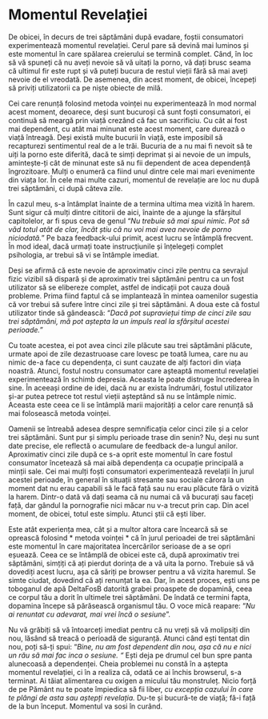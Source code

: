 # Momentul Revelației

De obicei, în decurs de trei săptămâni după evadare, foștii consumatori experimentează momentul revelației. Cerul pare să devină mai luminos și este momentul în care spălarea creierului se termină complet. Când, în loc să vă spuneți că nu aveți nevoie să vă uitați la porno, vă dați brusc seama că ultimul fir este rupt și vă puteți bucura de restul vieții fără să mai aveți nevoie de el vreodată. De asemenea, din acest moment, de obicei, începeți să priviți utilizatorii ca pe niște obiecte de milă.

Cei care renunță folosind metoda voinței nu experimentează în mod normal acest moment, deoarece, deși sunt bucuroși că sunt foști consumatori, ei continuă să meargă prin viață crezând că fac un sacrificiu. Cu cât ai fost mai dependent, cu atât mai minunat este acest moment, care durează o viață întreagă. Deși există multe bucurii în viață, este imposibil să recapturezi sentimentul real de a le trăi. Bucuria de a nu mai fi nevoit să te uiți la porno este diferită, dacă te simți deprimat și ai nevoie de un impuls, amintește-ți cât de minunat este să nu fii dependent de acea dependență îngrozitoare. Mulți o enumeră ca fiind unul dintre cele mai mari evenimente din viața lor. În cele mai multe cazuri, momentul de revelație are loc nu după trei săptămâni, ci după câteva zile. 

În cazul meu, s-a întâmplat înainte de a termina ultima mea vizită în harem. Sunt sigur că mulți dintre cititorii de aici, înainte de a ajunge la sfârșitul capitolelor, ar fi spus ceva de genul "*Nu trebuie să mai spui nimic. Pot să văd totul atât de clar, încât știu că nu voi mai avea nevoie de porno niciodată.*" Pe baza feedback-ului primit, acest lucru se întâmplă frecvent. În mod ideal, dacă urmați toate instrucțiunile și înțelegeți complet psihologia, ar trebui să vi se întâmple imediat.

Deși se afirmă că este nevoie de aproximativ cinci zile pentru ca sevrajul fizic vizibil să dispară și de aproximativ trei săptămâni pentru ca un fost utilizator să se elibereze complet, astfel de indicații pot cauza două probleme. Prima fiind faptul că se implantează în mintea oamenilor sugestia că vor trebui să sufere între cinci zile și trei săptămâni. A doua este că fostul utilizator tinde să gândească: "*Dacă pot supraviețui timp de cinci zile sau trei săptămâni, mă pot aștepta la un impuls real la sfârșitul acestei perioade.*"

Cu toate acestea, ei pot avea cinci zile plăcute sau trei săptămâni plăcute, urmate apoi de zile dezastruoase care lovesc pe toată lumea, care nu au nimic de-a face cu dependența, ci sunt cauzate de alți factori din viața noastră. Atunci, fostul nostru consumator care așteaptă momentul revelației experimentează în schimb depresia. Aceasta le poate distruge încrederea în sine. În aceeași ordine de idei, dacă nu ar exista îndrumări, fostul utilizator și-ar putea petrece tot restul vieții așteptând să nu se întâmple nimic. Aceasta este ceea ce li se întâmplă marii majorități a celor care renunță să mai folosească metoda voinței. 

Oamenii se întreabă adesea despre semnificația celor cinci zile și a celor trei săptămâni. Sunt pur și simplu perioade trase din senin? Nu, deși nu sunt date precise, ele reflectă o acumulare de feedback de-a lungul anilor. Aproximativ cinci zile după ce s-a oprit este momentul în care fostul consumator încetează să mai aibă dependența ca ocupație principală a minții sale. Cei mai mulți foști consumatori experimentează revelații în jurul acestei perioade, în general în situații stresante sau sociale cărora la un moment dat nu erau capabili să le facă față sau nu erau plăcute fără o vizită la harem. Dintr-o dată vă dați seama că nu numai că vă bucurați sau faceți față, dar gândul la pornografie nici măcar nu v-a trecut prin cap. Din acel moment, de obicei, totul este simplu. Atunci știi că ești liber.

Este atât experiența mea, cât și a multor altora care încearcă să se oprească folosind * metoda voinței * că în jurul perioadei de trei săptămâni este momentul în care majoritatea încercărilor serioase de a se opri eșuează. Ceea ce se întâmplă de obicei este că, după aproximativ trei săptămâni, simțiți că ați pierdut dorința de a vă uita la porno. Trebuie să vă dovediți acest lucru, așa că săriți pe browser pentru a vă vizita haremul. Se simte ciudat, dovedind că ați renunțat la ea. Dar, în acest proces, ești uns pe toboganul de apă DeltaFosB datorită grabei proaspete de dopamină, ceea ce corpul tău a dorit în ultimele trei săptămâni. De îndată ce termini fapta, dopamina începe să părăsească organismul tău. O voce mică reapare: "*Nu ai renuntat cu adevarat, mai vrei încă o sesiune*".

Nu vă grăbiți să vă întoarceți imediat pentru că nu vreți să vă molipsiți din nou, lăsând să treacă o perioadă de siguranță. Atunci când ești tentat din nou, poți să-ți spui: "*Bine, nu am fost dependent din nou, așa că nu e nici un rău să mai fac inca o sesiune. "* Ești deja pe drumul cel bun spre panta alunecoasă a dependenței. Cheia problemei nu constă în a aștepta momentul revelației, ci în a realiza că, odată ce ai închis browserul, s-a terminat. Ai tăiat alimentarea cu oxigen a micului tău monstruleț. Nicio forță de pe Pământ nu te poate împiedica să fii liber, *cu excepția cazului în care te plângi de asta sau aștepți revelația.* Du-te și bucură-te de viață; fă-i față de la bun început. Momentul va sosi în curând.

